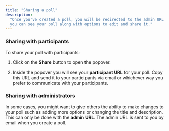 ```yaml
---
title: "Sharing a poll"
description:
  "Once you've created a poll, you will be redirected to the admin URL where
  you can see your poll along with options to edit and share it."
---
```


### Sharing with participants

To share your poll with participants:

1. Click on the **Share** button to open the popover.

2. Inside the popover you will see your **participant URL** for your poll. Copy
   this URL and send it to your participants via email or whichever way you
   prefer to communicate with your participants.

### Sharing with administrators

In some cases, you might want to give others the ability to make changes to your
poll such as adding more options or changing the title and description. This can
only be done with the **admin URL**. The admin URL is sent to you by email when
you create a poll.

